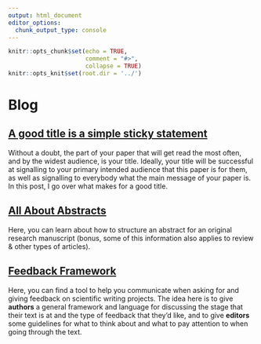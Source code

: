 ```yaml
---
output: html_document
editor_options:
  chunk_output_type: console
---
```


```r
knitr::opts_chunk$set(echo = TRUE,
                      comment = "#>",
                      collapse = TRUE)
knitr::opts_knit$set(root.dir = '../')
```

# Blog {#blog_main}


## [A good title is a simple sticky statement](#Titles) {-}

Without a doubt, the part of your paper that will get read the most often, and by the widest audience, is your title. Ideally, your title will be successful at signalling to your primary intended audience that this paper is for them, as well as signalling to everybody what the main message of your paper is. In this post, I go over what makes for a good title.
  
  
  
## [All About Abstracts](#Abstracts) {-}

Here, you can learn about how to structure an abstract for an original research manuscript (bonus, some of this information also applies to review & other types of articles). 
  
  
  
## [Feedback Framework](#FF) {-}

Here, you can find a tool to help you communicate when asking for and giving feedback on scientific writing projects. The idea here is to give **authors** a general framework and language for discussing the stage that their text is at and the type of feedback that they'd like, and to give **editors** some guidelines for what to think about and what to pay attention to when going through the text.  
